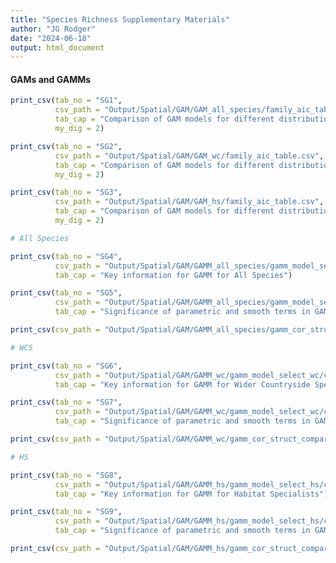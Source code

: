 ```yaml
---
title: "Species Richness Supplementary Materials"
author: "JG Rodger"
date: "2024-06-18"
output: html_document
---
```


#### GAMs and GAMMs
```r
print_csv(tab_no = "SG1",
          csv_path = "Output/Spatial/GAM/GAM_all_species/family_aic_table.csv",
          tab_cap = "Comparison of GAM models for different distribution of species richness for All Species.",
          my_dig = 2)
```

```r
print_csv(tab_no = "SG2",
          csv_path = "Output/Spatial/GAM/GAM_wc/family_aic_table.csv",
          tab_cap = "Comparison of GAM models for different distribution of species richness for Wider Countryside Species.",
          my_dig = 2)
```


```r
print_csv(tab_no = "SG3",
          csv_path = "Output/Spatial/GAM/GAM_hs/family_aic_table.csv",
          tab_cap = "Comparison of GAM models for different distribution of species richness for Habitat Specialists.",
          my_dig = 2)
```

```r
# All Species
```


```r
print_csv(tab_no = "SG4",
          csv_path = "Output/Spatial/GAM/GAMM_all_species/gamm_model_select_as/corExp/gamm_info.csv",
          tab_cap = "Key information for GAMM for All Species")

```

```r
print_csv(tab_no = "SG5",
          csv_path = "Output/Spatial/GAM/GAMM_all_species/gamm_model_select_as/corExp/parametric_p_value_table.csv",
          tab_cap = "Significance of parametric and smooth terms in GAMM for All Species")

print_csv(csv_path = "Output/Spatial/GAM/GAMM_all_species/gamm_cor_struct_compare_reduced_mod/corExp/smooth_p_value_table.csv")
```

```r
# WCS
```

```r
print_csv(tab_no = "SG6",
          csv_path = "Output/Spatial/GAM/GAMM_wc/gamm_model_select_wc/corExp/gamm_info.csv",
          tab_cap = "Key information for GAMM for Wider Countryside Species")

```

```r
print_csv(tab_no = "SG7",
          csv_path = "Output/Spatial/GAM/GAMM_wc/gamm_model_select_wc/corExp/parametric_p_value_table.csv",
          tab_cap = "Significance of parametric and smooth terms in GAMM for Wider Counrysided Species")

print_csv(csv_path = "Output/Spatial/GAM/GAMM_wc/gamm_cor_struct_compare_reduced_mod/corExp/smooth_p_value_table.csv")
```

```r
# HS
```

```r
print_csv(tab_no = "SG8",
          csv_path = "Output/Spatial/GAM/GAMM_hs/gamm_model_select_hs/corGaus/gamm_info.csv",
          tab_cap = "Key information for GAMM for Habitat Specialists")

```

```r
print_csv(tab_no = "SG9",
          csv_path = "Output/Spatial/GAM/GAMM_hs/gamm_model_select_hs/corGaus/parametric_p_value_table.csv",
          tab_cap = "Significance of parametric and smooth terms in GAMM for Habitat Specialists")

print_csv(csv_path = "Output/Spatial/GAM/GAMM_hs/gamm_cor_struct_compare_reduced_mod/corExp/smooth_p_value_table.csv")
```




